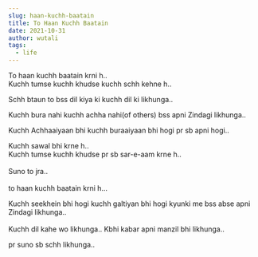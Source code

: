 ```yaml
---
slug: haan-kuchh-baatain
title: To Haan Kuchh Baatain
date: 2021-10-31
author: wutali
tags:
  - life
---
```

To haan kuchh baatain krni h..\
Kuchh tumse kuchh khudse kuchh schh kehne h..

Schh btaun to bss dil kiya ki kuchh dil ki likhunga..

Kuchh bura nahi kuchh achha nahi(of others) bss apni Zindagi likhunga..

Kuchh Achhaaiyaan bhi kuchh buraaiyaan bhi hogi pr sb apni hogi..

Kuchh sawal bhi krne h..\
Kuchh tumse kuchh khudse pr sb sar-e-aam krne h..\
\
Suno to jra..\
\
to haan kuchh baatain krni h...

Kuchh seekhein bhi hogi kuchh galtiyan bhi hogi kyunki me bss abse apni Zindagi likhunga..\
\
Kuchh dil kahe wo likhunga.. Kbhi kabar apni manzil bhi likhunga..

pr suno sb schh likhunga..